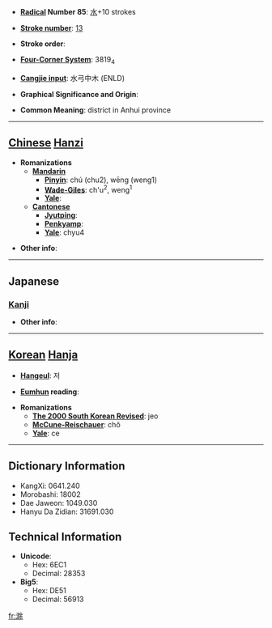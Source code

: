 * '''[[Wiktionary:Chinese radical index| Radical]] Number 85''': [[Wiktionary:Chinese radical index 水|水]]+10 strokes

* '''[[Wiktionary:Chinese total strokes index|Stroke number]]''': [[Wiktionary:Chinese total strokes index 13|13]]

* '''Stroke order''': 

* '''[[Wiktionary:Chinese four corner index|Four-Corner System]]''': 3819<sub>4</sub>

* '''[[Wiktionary:Chinese Cangjie index|Cangjie input]]''': 水弓中木 (ENLD)

* '''Graphical Significance and Origin''': 

* '''Common Meaning''': district in Anhui province

----

== [[Chinese]] [[Hanzi]] ==

* '''Romanizations'''
** '''[[Mandarin]]'''
*** '''[[Pinyin]]''': chú (chu2), wēng (weng1)
*** '''[[Wade-Giles]]''': ch'u<sup>2</sup>, weng<sup>1</sup>
*** '''[[Yale]]''': 
** '''[[Cantonese]]'''
*** '''[[Jyutping]]''':
*** '''[[Penkyamp]]''': 
*** '''[[Yale]]''': chyu4

* '''Other info''': 

----

==Japanese==
===[[Kanji]]===
{{kanji|on readings=[[ちょ]] (cho), [[じょ]] (jo)|kun readings=}}

* '''Other info''':  

----

== [[Korean]] [[Hanja]] ==

* '''[[Hangeul]]''': 저

* '''[[Eumhun]] reading''': 

* '''Romanizations'''
** '''[[The 2000 South Korean Revised Romanization|The 2000 South Korean Revised]]''': jeo
** '''[[McCune-Reischauer]]''': chŏ
** '''[[Yale]]''': ce

----

== Dictionary Information ==

* KangXi: 0641.240
* Morobashi: 18002
* Dae Jaweon: 1049.030
* Hanyu Da Zidian: 31691.030

== Technical Information ==

* '''Unicode''':
** Hex: 6EC1
** Decimal: 28353
* '''Big5''':
** Hex: DE51
** Decimal: 56913

[[fr:滁]]